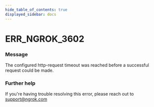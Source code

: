 ```yaml
---
hide_table_of_contents: true
displayed_sidebar: docs
---
```



# ERR_NGROK_3602

### Message

The configured http-request timeout was reached before a successful request could be made.

<ErrorDetails error="err_ngrok_3602" />

### Further help

If you're having trouble resolving this error, please reach out to [support@ngrok.com](mailto:support@ngrok.com?subject=Help%20with%20ERR_NGROK_3602)

